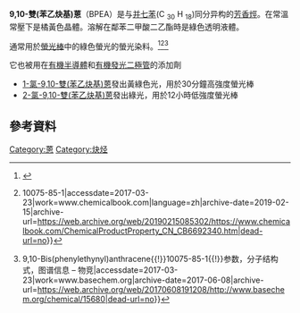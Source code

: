 {{noteTA|1=zh:荧光;zh-hans:荧光;zh-hant:螢光;zh-cn:荧光;zh-tw:螢光;zh-hk:螢光;zh-mo:螢光;}}
{{chembox
|Verifiedfields=changed
|Watchedfields=changed
|verifiedrevid=477227525
|ImageFile=9,10-bis(phenylethynyl)anthracene.svg|ImageSize=250px|ImageName=Skeletal formula
|ImageFile1=9,10-Bis(phenylethynyl)anthracene-3D-balls.png|ImageSize1=250px|ImageName1=Ball-and-stick model
|ImageFile2 = 9,10-Bis(phenylethinyl)anthracen.jpg
|IUPACName=9,10-Bis(2-phenylethynyl)anthracene|OtherNames=BPEA
|Section1={{Chembox Identifiers 
| InChI = 1/C30H18/c1-3-11-23(12-4-1)19-21-29-25-15-7-9-17-27(25)30(28-18-10-8-16-26(28)29)22-20-24-13-5-2-6-14-24/h1-18H 
| InChIKey = ZHBOFZNNPZNWGB-UHFFFAOYAU | StdInChI_Ref = {{stdinchicite|correct|chemspider}} 
| StdInChI = 1S/C30H18/c1-3-11-23(12-4-1)19-21-29-25-15-7-9-17-27(25)30(28-18-10-8-16-26(28)29)22-20-24-13-5-2-6-14-24/h1-18H 
| StdInChIKey_Ref = {{stdinchicite|correct|chemspider}} 
| StdInChIKey = ZHBOFZNNPZNWGB-UHFFFAOYSA-N 
| CASNo_Ref = {{cascite|correct|CAS}} 
| CASNo = 10075-85-1  
| UNII_Ref = {{fdacite|changed|FDA}} 
| UNII = FC8JDB70DQ  
| EINECS = 233-210-8 
| PubChem = 82338 | ChEBI_Ref = {{ebicite|correct|EBI}} | ChEBI = 51675 
| SMILES = C(#Cc1ccccc1)c4c2ccccc2c(C#Cc3ccccc3)c5ccccc45 
| ChemSpiderID_Ref = {{chemspidercite|correct|chemspider}} 
| ChemSpiderID = 74309   }}
|Section2={{Chembox Properties 
| Formula = C<sub>30</sub>H<sub>18</sub> 
| MolarMass = 378.473 g/mol 
| Appearance = 橘黃色針狀晶體 
| Density =  | MeltingPtC = 252 - 258 | BoilingPt =  | Solubility =    }}
|Section3={{Chembox Hazards 
| MainHazards = Irritant ('''Xi''') 
| FlashPtC=  | AutoignitionPtC =  | RPhrases = {{R36/37/38}} | SPhrases = {{S26}} {{S36}} {{S37/39}} {{S45}} {{S28}}A   
}}
}}
'''9,10-雙(苯乙炔基)蒽'''（BPEA）是与[[并七苯|并七苯]](C <sub>30</sub> H <sub>18</sub>)同分异构的[[芳香烃|芳香烴]]。在常溫常壓下是橘黃色晶體。溶解在鄰苯二甲酸二乙酯時是綠色透明液體。

通常用於[[螢光棒|螢光棒]]中的綠色螢光的螢光染料。<ref>{{Cite book|url=https://books.google.com.tw/books?id=kUFPngEACAAJ&dq=9,10-bis+(phenylethynyl)+anthracene&hl=zh-TW&sa=X&ved=0ahUKEwi2nMOf6OzSAhXCE5QKHV-LAQYQ6AEIGjAA|last=Wikipedia|first=Source|date=2017-03-23|publisher=University-Press Org|isbn=9781230569642|language=en|chapter=Fluorescent Dyes: (e)-Stilbene, (Z)-Stilbene, 1-Chloro-9,10-Bis(Phenylethynyl)Anthracene, 2-Chloro-9,10-Bis(Phenylethynyl)Anthracene, 2-Chloro-9,10-Di}}</ref><ref>{{Cite web|url=http://www.chemicalbook.com/ChemicalProductProperty_CN_CB6692340.htm|title=9,10-双苯乙炔基蒽 {{!}} 10075-85-1|accessdate=2017-03-23|work=www.chemicalbook.com|language=zh|archive-date=2019-02-15|archive-url=https://web.archive.org/web/20190215085302/https://www.chemicalbook.com/ChemicalProductProperty_CN_CB6692340.htm|dead-url=no}}</ref><ref>{{Cite web|url=http://www.basechem.org/chemical/15680|title=9,10-双(苯乙炔基)蒽{{!}}9,10-Bis(phenylethynyl)anthracene{{!}}10075-85-1{{!}}参数，分子结构式，图谱信息 – 物竞|accessdate=2017-03-23|work=www.basechem.org|archive-date=2017-06-08|archive-url=https://web.archive.org/web/20170608191208/http://www.basechem.org/chemical/15680|dead-url=no}}</ref>

它也被用在[[有機半導體|有機半導體]]和[[有機發光二極體|有機發光二極管]]的添加劑
* [[1-氯-9,10-雙(苯乙炔基)蒽|1-氯-9,10-雙(苯乙炔基)蒽]]發出黃綠色光，用於30分鐘高強度螢光棒
* [[2-氯-9,10-雙(苯乙炔基)蒽|2-氯-9,10-雙(苯乙炔基)蒽]]發出綠光，用於12小時低強度螢光棒

== 參考資料 ==
<references />

[[Category:蒽|Category:蒽]]
[[Category:炔烃|Category:炔烃]]